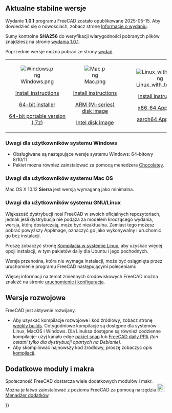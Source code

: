 <languages/>
{{TOCright}}

<span id="Current_stable_version"></span>
==Aktualne stabilne wersje==

<div class="mw-translate-fuzzy">
Wydanie '''1.0.1''' programu FreeCAD zostało opublikowane 2025-05-15. Aby dowiedzieć się o nowościach, zobacz stronę [[Release_notes_1.0/pl|Informacje o wydaniu]].
</div>

<div class="mw-translate-fuzzy">
Sumy kontrolne '''SHA256''' do weryfikacji wiarygodności pobranych plików znajdziesz na stronie [https://github.com/FreeCAD/FreeCAD/releases/tag/1.0.1 wydania 1.0.1].
</div>

Poprzednie wersje można pobrać ze strony [https://github.com/FreeCAD/FreeCAD/releases wydań].
<!--Do not remove this tag. It would add even more places where version info has to be kept up to date-->
{| cellpadding="20" style="font-size:120%"

| align=center | [[Image:Windows.png]]

[[Installing_on_Windows|Install instructions]]

[https://github.com/FreeCAD/FreeCAD/releases/download/1.0.2/FreeCAD_1.0.2-conda-Windows-x86_64-installer-1.exe 64-bit installer]

[https://github.com/FreeCAD/FreeCAD/releases/download/1.0.2/FreeCAD_1.0.2-conda-Windows-x86_64-py311.7z 64-bit portable version (.7z)]

| align=center | [[Image:Mac.png]]

[[Installing_on_Mac|Install instructions]]

[https://github.com/FreeCAD/FreeCAD/releases/download/1.0.2/FreeCAD_1.0.2-conda-macOS-arm64-py311.dmg ARM (M-series) disk image]

[https://github.com/FreeCAD/FreeCAD/releases/download/1.0.2/FreeCAD_1.0.2-conda-macOS-x86_64-py311.dmg Intel disk image]

| align=center | [[Image:Linux_with_text.png]]

[[Installing_on_Linux|Install instructions]]

[https://github.com/FreeCAD/FreeCAD/releases/download/1.0.2/FreeCAD_1.0.2-conda-Linux-x86_64-py311.AppImage x86_64 AppImage]

[https://github.com/FreeCAD/FreeCAD/releases/download/1.0.2/FreeCAD_1.0.2-conda-Linux-aarch64-py311.AppImage aarch64 AppImage]

|}

<span id="Notes_for_Windows_users"></span>
===Uwagi dla użytkowników systemu Windows===

* Obsługiwane są następujące wersje systemu Windows: 64-bitowy 8/10/11.
* Pakiet można również zainstalować za pomocą menedżera [https://chocolatey.org/packages/freecad Chocolatey].

<span id="Notes_for_macOS_users"></span>
===Uwagi dla użytkowników systemu Mac OS===

Mac OS X 10.12 '''Sierra''' jest wersją wymaganą jako minimalna.

<span id="Notes_for_GNU/Linux_users"></span>
===Uwagi dla użytkowników systemu GNU/Linux===

Większość dystrybucji nosi FreeCAD w swoich oficjalnych repozytoriach, jednak jeśli dystrybucja nie podąża za modelem kroczącego wydania, wersja, którą dostarczają, może być nieaktualna. Zamiast tego możesz pobrać powyższy AppImage, oznaczyć go jako wykonywalny i uruchomić go bez instalacji.

Proszę zobaczyć stronę [[Installing_on_Linux/pl|Kompilacja w systemie Linux]], aby uzyskać więcej opcji instalacji, w tym pakietów daily dla Ubuntu i jego pochodnych.

Wersja przenośna, która nie wymaga instalacji, może być osiągnięta przez uruchomienie programu FreeCAD następującymi poleceniami:

{{Code|lang=text|code=
cd path/to/directory_containing_AppImage/
chmod +x ./name_of_AppImage_file.AppImage
HOME="$PWD/Settings" FREECAD_USER_HOME="$PWD/Settings" ./name_of_AppImage_file.AppImage
}}

Więcej informacji na temat zmiennych środowiskowych FreeCAD można znaleźć na stronie 
[[Start_up_and_Configuration/pl#Zmienne_.C5.9Brodowiskowe/pl|uruchomienie i konfiguracja]].

<span id="Development_versions"></span>
==Wersje rozwojowe==

FreeCAD jest aktywnie rozwijany.
* Aby uzyskać kompilacje rozwojowe i kod źródłowy, zobacz stronę [https://github.com/FreeCAD/FreeCAD-Bundle/releases/tag/weekly-builds weekly builds]. Cotygodniowe kompilacje są dostępne dla systemów Linux, MacOS i Windows. Dla Linuksa dostępne są również codzienne kompilacje: użyj kanału edge [[Ubuntu_Snap/pl|pakiet snap]] lub [https://launchpad.net/~freecad-maintainers/+archive/ubuntu/freecad-daily FreeCAD daily PPA] ''(ten ostatni tylko dla dystrybucji opartych na Debianie)''.
* Aby skompilować najnowszy kod źródłowy, proszę zobaczyć opis [[Compiling/pl|kompilacji]].

<span id="Additional_modules_and_macros"></span>
==Dodatkowe moduły i makra==

Społeczność FreeCAD dostarcza wiele dodatkowych modułów i makr. Można je łatwo zainstalować z poziomu FreeCAD za pomocą narzędzia [[Image:Std_AddonMgr.svg|24px]] [[Std_AddonMgr/pl|Menadżer dodatków]].


{{Userdocnavi{{#translation:}}}}